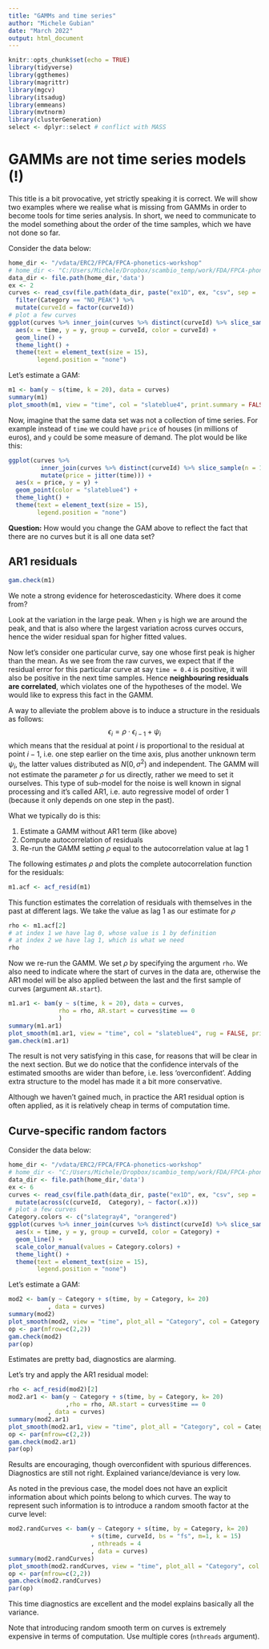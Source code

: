 ```yaml
---
title: "GAMMs and time series"
author: "Michele Gubian"
date: "March 2022"
output: html_document
---
```


```r
knitr::opts_chunk$set(echo = TRUE)
library(tidyverse)
library(ggthemes)
library(magrittr)
library(mgcv)
library(itsadug)
library(emmeans)
library(mvtnorm)
library(clusterGeneration)
select <- dplyr::select # conflict with MASS

```

# GAMMs are not time series models (!)
This title is a bit provocative, yet strictly speaking it is correct. We will show two examples where we realise what is missing from GAMMs in order to become tools for time series analysis. In short, we need to communicate to the model something about the order of the time samples, which we have not done so far. 


Consider the data below:

```r
home_dir <- "/vdata/ERC2/FPCA/FPCA-phonetics-workshop"
# home_dir <- "C:/Users/Michele/Dropbox/scambio_temp/work/FDA/FPCA-phonetics-workshop"
data_dir <- file.path(home_dir,'data')
ex <- 2 
curves <- read_csv(file.path(data_dir, paste("ex1D", ex, "csv", sep = '.'))) %>%
  filter(Category == "NO_PEAK") %>%
  mutate(curveId = factor(curveId))
# plot a few curves
ggplot(curves %>% inner_join(curves %>% distinct(curveId) %>% slice_sample(n = 15))) +
  aes(x = time, y = y, group = curveId, color = curveId) +
  geom_line() +
  theme_light() +
  theme(text = element_text(size = 15),
        legend.position = "none")

```

Let's estimate a GAM:

```r
m1 <- bam(y ~ s(time, k = 20), data = curves)
summary(m1)
plot_smooth(m1, view = "time", col = "slateblue4", print.summary = FALSE, rug = FALSE)
```


Now, imagine that the same data set was not a collection of time series. For example instead of `time` we could have `price` of houses (in millions of euros), and `y` could be some measure of demand. The plot would be like this:

```r
ggplot(curves %>%
         inner_join(curves %>% distinct(curveId) %>% slice_sample(n = 15)) %>%
         mutate(price = jitter(time))) +
  aes(x = price, y = y) +
  geom_point(color = "slateblue4") +
  theme_light() +
  theme(text = element_text(size = 15),
        legend.position = "none")
```

**Question:** How would you change the GAM above to reflect the fact that there are no curves but it is all one data set?

## AR1 residuals

```r
gam.check(m1)
```

We note a strong evidence for heteroscedasticity. Where does it come from?

Look at the variation in the large peak. When `y` is high we are around the peak, and that is also where the largest variation across curves occurs, hence the wider residual span for higher fitted values. 

Now let's consider one particular curve, say one whose first peak is higher than the mean. As we see from the raw curves, we expect that if the residual error for this particular curve at say `time = 0.4` is positive, it will also be positive in the next time samples. Hence **neighbouring residuals are correlated**, which violates one of the hypotheses of the model. We would like to express this fact in the GAMM. 


A way to alleviate the problem above is to induce a structure in the residuals as follows:
$$ \epsilon_i = \rho \cdot \epsilon_{i-1} + \psi_i $$
which means that the residual at point $i$ is proportional to the residual at point $i-1$, i.e. one step earlier on the time axis, plus another unknown term $\psi_i$, the latter values distributed as $N(0, \sigma^2)$ and independent. The GAMM will not estimate the parameter $\rho$ for us directly, rather we meed to set it ourselves. This type of sub-model for the noise is well known in signal processing and it's called AR1, i.e. auto regressive model of order 1 (because it only depends on one step in the past). 

What we typically do is this:

1. Estimate a GAMM without AR1 term (like above)
2. Compute autocorrelation of residuals
3. Re-run the GAMM setting $\rho$ equal to the autocorrelation value at lag 1

The following estimates $\rho$ and plots the complete autocorrelation function for the residuals:

```r
m1.acf <- acf_resid(m1)
```

This function estimates the correlation of residuals with themselves in the past at different lags. We take the value as lag 1 as our estimate for $\rho$

```r
rho <- m1.acf[2]
# at index 1 we have lag 0, whose value is 1 by definition
# at index 2 we have lag 1, which is what we need
rho
```

Now we re-run the GAMM. We set $\rho$ by specifying the argument `rho`. We also need to indicate where the start of curves in the data are, otherwise the AR1 model will be also applied between the last and the first sample of curves (argument `AR.start`).

```r
m1.ar1 <- bam(y ~ s(time, k = 20), data = curves,
              rho = rho, AR.start = curves$time == 0
              )
summary(m1.ar1)
plot_smooth(m1.ar1, view = "time", col = "slateblue4", rug = FALSE, print.summary = FALSE)
gam.check(m1.ar1)
```

The result is not very satisfying in this case, for reasons that will be clear in the next section. But we do notice that the confidence intervals of the estimated smooths are wider than before, i.e. less 'overconfident'. Adding extra structure to the model has made it a bit more conservative. 

Although we haven't gained much, in practice the AR1 residual option is often applied, as it is relatively cheap in terms of computation time. 

## Curve-specific random factors


Consider the data below:

```r
home_dir <- "/vdata/ERC2/FPCA/FPCA-phonetics-workshop"
# home_dir <- "C:/Users/Michele/Dropbox/scambio_temp/work/FDA/FPCA-phonetics-workshop"
data_dir <- file.path(home_dir,'data')
ex <- 6
curves <- read_csv(file.path(data_dir, paste("ex1D", ex, "csv", sep = '.'))) %>%
  mutate(across(c(curveId,  Category), ~ factor(.x)))
# plot a few curves
Category.colors <- c("slategray4", "orangered")
ggplot(curves %>% inner_join(curves %>% distinct(curveId) %>% slice_sample(n = 15))) +
  aes(x = time, y = y, group = curveId, color = Category) +
  geom_line() +
  scale_color_manual(values = Category.colors) +
  theme_light() +
  theme(text = element_text(size = 15),
        legend.position = "none")

```

Let's estimate a GAM:

```r
mod2 <- bam(y ~ Category + s(time, by = Category, k= 20)
           , data = curves)
summary(mod2)
plot_smooth(mod2, view = "time", plot_all = "Category", col = Category.colors, rug = FALSE, print.summary = FALSE)
op <- par(mfrow=c(2,2))
gam.check(mod2)
par(op)

```

Estimates are pretty bad, diagnostics are alarming. 

Let's try and apply the AR1 residual model:

```r
rho <- acf_resid(mod2)[2]
mod2.ar1 <- bam(y ~ Category + s(time, by = Category, k= 20)
                ,rho = rho, AR.start = curves$time == 0
           , data = curves)
summary(mod2.ar1)
plot_smooth(mod2.ar1, view = "time", plot_all = "Category", col = Category.colors, rug = FALSE, print.summary = FALSE)
op <- par(mfrow=c(2,2))
gam.check(mod2.ar1)
par(op)

```

Results are encouraging, though overconfident with spurious differences. Diagnostics are still not right. Explained variance/deviance is very low.

As noted in the previous case, the model does not have an explicit information about which points belong to which curves. The way to represent such information is to introduce a random smooth factor at the curve level:

```r
mod2.randCurves <- bam(y ~ Category + s(time, by = Category, k= 20)
                       + s(time, curveId, bs = "fs", m=1, k = 15)
                       , nthreads = 4
                       , data = curves)
summary(mod2.randCurves)
plot_smooth(mod2.randCurves, view = "time", plot_all = "Category", col = Category.colors, rug = FALSE, print.summary = FALSE)
op <- par(mfrow=c(2,2))
gam.check(mod2.randCurves)
par(op)
```

This time diagnostics are excellent and the model explains basically all the variance. 

Note that introducing random smooth term on curves is extremely expensive in terms of computation. Use multiple cores (`nthreads` argument). 



